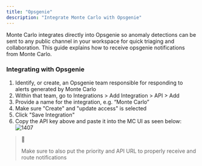 ```yaml
---
title: "Opsgenie"
description: "Integrate Monte Carlo with Opsgenie"
---
```


Monte Carlo integrates directly into Opsgenie so anomaly detections can be sent to any public channel in your workspace for quick triaging and collaboration. This guide explains how to receive opsgenie notifications from Monte Carlo.

### Integrating with Opsgenie

1. Identify, or create, an Opsgenie team responsible for responding to alerts generated by Monte Carlo
2. Within that team, go to Integrations > Add Integration > API > Add
3. Provide a name for the integration, e.g. “Monte Carlo”
4. Make sure "Create" and "update access" is selected
5. Click "Save Integration"
6. Copy the API key above and paste it into the MC UI as seen below:
![1407](/images/d34a58b-Screen_Shot_2022-03-15_at_4.57.11_PM.png "Screen Shot 2022-03-15 at 4.57.11 PM.png") 

> 🚧
> 
> Make sure to also put the priority and API URL to properly receive and route notifications
